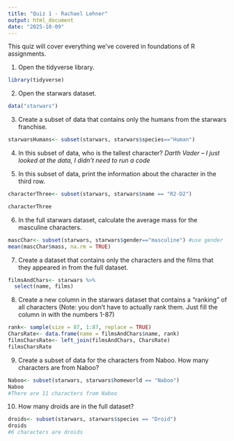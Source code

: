 ```yaml
---
title: "Quiz 1 - Rachael Lehner"
output: html_document
date: "2025-10-09"
---
```



This quiz will cover everything we've covered in foundations of R assignments.

1. Open the tidyverse library.
```r
library(tidyverse)
```

2. Open the starwars dataset.
```r
data("starwars")
```

3. Create a subset of data that contains only the humans from the starwars franchise.
```r
starwarsHumans<- subset(starwars, starwars$species=="Human")

```

4. In this subset of data, who is the tallest character? 
*Darth Vader -- I just looked at the data, I didn't need to run a code*


5. In this subset of data, print the information about the character in the third row. 
```r
characterThree<- subset(starwars, starwars$name == "R2-D2")

```
```r
characterThree
```

6. In the full starwars dataset, calculate the average mass for the masculine characters. 

```r
mascChar<- subset(starwars, starwars$gender=="masculine") #use gender 
mean(mascChar$mass, na.rm = TRUE) 
```

7. Create a dataset that contains only the characters and the films that they appeared in from the full dataset. 
```r
filmsAndChars<- starwars %>% 
  select(name, films)
```

8. Create a new column in the starwars dataset that contains a "ranking" of all characters (Note: you don't have to actually rank them. Just fill the column in with the numbers 1-87)
```r
rank<- sample(size = 87, 1:87, replace = TRUE)
CharsRate<- data.frame(name = filmsAndChars$name, rank)
filmsCharsRate<- left_join(filmsAndChars, CharsRate)
filmsCharsRate
```

9. Create a subset of data for the characters from Naboo. How many characters are from Naboo? 
```r
Naboo<- subset(starwars, starwars$homeworld == "Naboo")
Naboo
#There are 11 characters from Naboo
```

10. How many droids are in the full dataset? 
```r
droids<- subset(starwars, starwars$species == "Droid")
droids
#6 characters are droids
```

